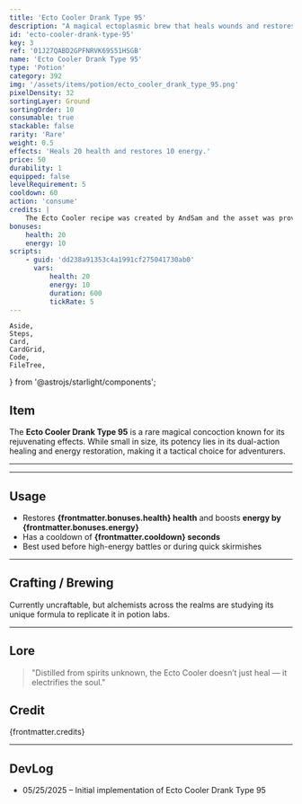 ```yaml
---
title: 'Ecto Cooler Drank Type 95'
description: "A magical ectoplasmic brew that heals wounds and restores energy."
id: 'ecto-cooler-drank-type-95'
key: 3
ref: '01J27QABD2GPFNRVK69S51HSGB'
name: 'Ecto Cooler Drank Type 95'
type: 'Potion'
category: 392
img: '/assets/items/potion/ecto_cooler_drank_type_95.png'
pixelDensity: 32
sortingLayer: Ground
sortingOrder: 10
consumable: true
stackable: false
rarity: 'Rare'
weight: 0.5
effects: 'Heals 20 health and restores 10 energy.'
price: 50
durability: 1
equipped: false
levelRequirement: 5
cooldown: 60
action: 'consume'
credits: |
    The Ecto Cooler recipe was created by AndSam and the asset was provided by CraftPix.net (https://free-game-assets.itch.io/48-free-magic-potions-pixel-art-icons).
bonuses:
    health: 20
    energy: 10
scripts:
    - guid: 'dd238a91353c4a1991cf275041730ab0'
      vars:
          health: 20
          energy: 10
          duration: 600
          tickRate: 5
---
```




	Aside,
	Steps,
	Card,
	CardGrid,
	Code,
	FileTree,
} from '@astrojs/starlight/components';


## Item

The **Ecto Cooler Drank Type 95** is a rare magical concoction known for its rejuvenating effects. While small in size, its potency lies in its dual-action healing and energy restoration, making it a tactical choice for adventurers.

---

<ItemDBPanel data={frontmatter} />

---

## Usage

- Restores **{frontmatter.bonuses.health} health** and boosts **energy by {frontmatter.bonuses.energy}**
- Has a cooldown of **{frontmatter.cooldown} seconds**
- Best used before high-energy battles or during quick skirmishes

---

## Crafting / Brewing

Currently uncraftable, but alchemists across the realms are studying its unique formula to replicate it in potion labs.

---

## Lore

> "Distilled from spirits unknown, the Ecto Cooler doesn’t just heal — it electrifies the soul."

## Credit

{frontmatter.credits}

---

## DevLog

- 05/25/2025 – Initial implementation of Ecto Cooler Drank Type 95